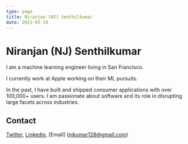 ```yaml
---
type: page
title: Niranjan (NJ) Senthilkumar
date: 2021-03-19
---
```


# Niranjan (NJ) Senthilkumar

I am a machine learning engineer living in San Francisco.

I currently work at Apple working on their ML pursuits.

In the past, I have built and shipped consumer applications with over 100,000+ users. I am passionate about software and its role in disrupting large facets across industries.

## Contact
[Twitter](https://twitter.com/njkumarr), [Linkedin](https://www.linkedin.com/in/niranjansenthilkumar), [Email] (njkumar128@gmail.com)